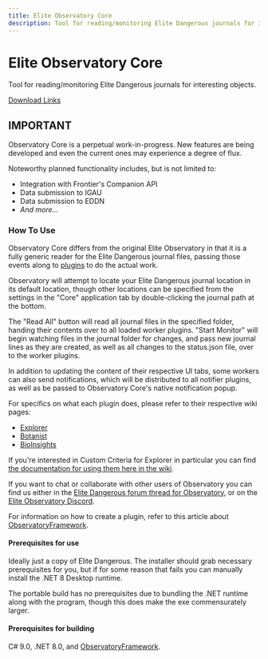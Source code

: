 ```yaml
---
title: Elite Observatory Core
description: Tool for reading/monitoring Elite Dangerous journals for interesting objects.
---
```


# Elite Observatory Core 

Tool for reading/monitoring Elite Dangerous journals for interesting objects.

[Download Links](/release)

## IMPORTANT

Observatory Core is a perpetual work-in-progress. New features are being developed and even the current ones may experience a degree of flux.

Noteworthy planned functionality includes, but is not limited to:
  * Integration with Frontier's Companion API
  * Data submission to IGAU
  * Data submission to EDDN
  * _And more..._

### How To Use
Observatory Core differs from the original Elite Observatory in that it is a fully generic reader for the Elite Dangerous journal files, passing those events along to [plugins](/plugins) to do the actual work.

Observatory will attempt to locate your Elite Dangerous journal location in its default location, though other locations can be specified from the settings in the "Core" application tab by double-clicking the journal path at the bottom.

The "Read All" button will read all journal files in the specified folder, handing their contents over to all loaded worker plugins. "Start Monitor" will begin watching files in the journal folder for changes, and pass new journal lines as they are created, as well as all changes to the status.json file, over to the worker plugins.

In addition to updating the content of their respective UI tabs, some workers can also send notifications, which will be distributed to all notifier plugins, as well as be passed to Observatory Core's native notification popup.

For specifics on what each plugin does, please refer to their respective wiki pages:
  * [Explorer](/plugins/explorer)
  * [Botanist](/plugins/botanist)
  * [BioInsights](/plugins/bioinsights)

If you're interested in Custom Criteria for Explorer in particular you can find [the documentation for using them here in the wiki](/plugins/explorer/custom-criteria).

If you want to chat or collaborate with other users of Observatory you can find us either in the [Elite Dangerous forum thread for Observatory](https://forums.frontier.co.uk/threads/elite-observatory-search-your-journal-for-potentially-interesting-objects-or-notify-you-of-new-ones-on-the-fly-while-exploring.521544/), or on the [Elite Observatory Discord](https://discord.gg/RAFDHsY).

For information on how to create a plugin, refer to this article about [ObservatoryFramework](/framework).

#### Prerequisites for use
Ideally just a copy of Elite Dangerous. The installer should grab necessary prerequisites for you, but if for some reason that fails you can manually install the .NET 8 Desktop runtime.

The portable build has no prerequisites due to bundling the .NET runtime along with the program, though this does make the exe commensurately larger.

#### Prerequisites for building
C# 9.0, .NET 8.0, and [ObservatoryFramework](/framework).
